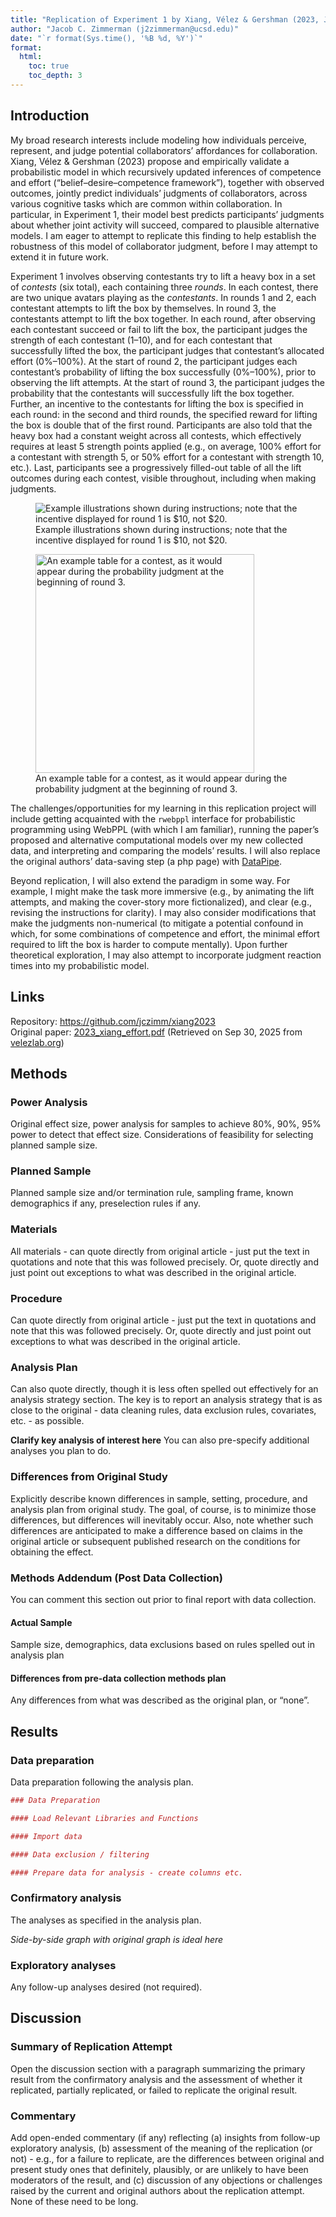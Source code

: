 ```yaml
---
title: "Replication of Experiment 1 by Xiang, Vélez & Gershman (2023, JEP:G)"
author: "Jacob C. Zimmerman (j2zimmerman@ucsd.edu)"
date: "`r format(Sys.time(), '%B %d, %Y')`"
format:
  html:
    toc: true
    toc_depth: 3
---
```


<!-- Replication reports should all use this template to standardize reporting across projects.  These reports will be public supplementary materials that accompany the summary report(s) of the aggregate results. -->

## Introduction

<!-- [No abstract is needed.]  Each replication project will have a straightforward, no frills report of the study and results.  These reports will be publicly available as supplementary material for the aggregate report(s) of the project as a whole.  Also, to maximize project integrity, the intro and methods will be written and critiqued in advance of data collection.  Introductions can be just 1-2 paragraphs clarifying the main idea of the original study, the target finding for replication, and any other essential information. You will likely contact the authors of the original study, so this should be professional and forward facing. It will NOT have a literature review -- that is in the original publication. You can write both the introduction and the methods in past tense.   -->

<!--
**From canvas assignment:**
- A short justification for your choice of experiment in terms of your research interests or research program (1 paragraph). This justification should tell us why you chose this particular result. (2 points)
- A description of the stimuli and procedures that will be required to conduct this experiment, and what the challenges will be (1-2 paragraphs). (2 points) -->

My broad research interests include modeling how individuals perceive, represent, and judge potential collaborators' affordances for collaboration. Xiang, Vélez & Gershman (2023) propose and empirically validate a probabilistic model in which recursively updated inferences of competence and effort ("belief–desire–competence framework"), together with observed outcomes, jointly predict individuals' judgments of collaborators, across various cognitive tasks which are common within collaboration. In particular, in Experiment 1, their model best predicts participants' judgments about whether joint activity will succeed, compared to plausible alternative models. I am eager to attempt to replicate this finding to help establish the robustness of this model of collaborator judgment, before I may attempt to extend it in future work.

Experiment 1 involves observing contestants try to lift a heavy box in a set of _contests_ (six total), each containing three _rounds_. In each contest, there are two unique avatars playing as the _contestants_. In rounds 1 and 2, each contestant attempts to lift the box by themselves. In round 3, the contestants attempt to lift the box together. In each round, after observing each contestant succeed or fail to lift the box, the participant judges the strength of each contestant (1–10), and for each contestant that successfully lifted the box, the participant judges that contestant's allocated effort (0%–100%). At the start of round 2, the participant judges each contestant's probability of lifting the box successfully (0%–100%), prior to observing the lift attempts. At the start of round 3, the participant judges the probability that the contestants will successfully lift the box together. Further, an incentive to the contestants for lifting the box is specified in each round: in the second and third rounds, the specified reward for lifting the box is double that of the first round. Participants are also told that the heavy box had a constant weight across all contests, which effectively requires at least 5 strength points applied (e.g., on average, 100% effort for a contestant with strength 5, or 50% effort for a contestant with strength 10, etc.). Last, participants see a progressively filled-out table of all the lift outcomes during each contest, visible throughout, including when making judgments.

![Example illustrations shown during instructions; note that the incentive displayed for round 1 is $10, not $20.](../original_code/competence_effort/Experiment/img/example1.png)

![An example table for a contest, as it would appear during the probability judgment at the beginning of round 3.](../original_code/competence_effort/Experiment/img/table.png){height=350}

The challenges/opportunities for my learning in this replication project will include getting acquainted with the `rwebppl` interface for probabilistic programming using WebPPL (with which I am familiar), running the paper's proposed and alternative computational models over my new collected data, and interpreting and comparing the models' results. I will also replace the original authors' data-saving step (a php page) with [DataPipe](https://pipe.jspsych.org/).

Beyond replication, I will also extend the paradigm in some way. For example, I might make the task more immersive (e.g., by animating the lift attempts, and making the cover-story more fictionalized), and clear (e.g., revising the instructions for clarity). I may also consider modifications that make the judgments non-numerical (to mitigate a potential confound in which, for some combinations of competence and effort, the minimal effort required to lift the box is harder to compute mentally). Upon further theoretical exploration, I may also attempt to incorporate judgment reaction times into my probabilistic model.

::: {.callout-note}
## Links
Repository: [https://github.com/jczimm/xiang2023](https://github.com/jczimm/xiang2023)  
Original paper: [2023_xiang_effort.pdf](../original_paper/2023_xiang_effort.pdf) (Retrieved on Sep 30, 2025 from [velezlab.org](https://www.velezlab.org/publications#:~:text=Collaborative%20decision%20making%20is%20grounded%20in%20representations%20of%20other%20people%E2%80%99s%20competence%20and%20effort))
:::

## Methods

### Power Analysis

Original effect size, power analysis for samples to achieve 80%, 90%, 95% power to detect that effect size.  Considerations of feasibility for selecting planned sample size.

### Planned Sample

Planned sample size and/or termination rule, sampling frame, known demographics if any, preselection rules if any.

### Materials

All materials - can quote directly from original article - just put the text in quotations and note that this was followed precisely.  Or, quote directly and just point out exceptions to what was described in the original article.

### Procedure	

Can quote directly from original article - just put the text in quotations and note that this was followed precisely.  Or, quote directly and just point out exceptions to what was described in the original article.

### Analysis Plan

Can also quote directly, though it is less often spelled out effectively for an analysis strategy section.  The key is to report an analysis strategy that is as close to the original - data cleaning rules, data exclusion rules, covariates, etc. - as possible.  

**Clarify key analysis of interest here**  You can also pre-specify additional analyses you plan to do.

### Differences from Original Study

Explicitly describe known differences in sample, setting, procedure, and analysis plan from original study.  The goal, of course, is to minimize those differences, but differences will inevitably occur.  Also, note whether such differences are anticipated to make a difference based on claims in the original article or subsequent published research on the conditions for obtaining the effect.

### Methods Addendum (Post Data Collection)

You can comment this section out prior to final report with data collection.

#### Actual Sample
  Sample size, demographics, data exclusions based on rules spelled out in analysis plan

#### Differences from pre-data collection methods plan
  Any differences from what was described as the original plan, or “none”.


## Results


### Data preparation

Data preparation following the analysis plan.
	
```r
### Data Preparation

#### Load Relevant Libraries and Functions

#### Import data

#### Data exclusion / filtering

#### Prepare data for analysis - create columns etc.
```

### Confirmatory analysis

The analyses as specified in the analysis plan.  

*Side-by-side graph with original graph is ideal here*

### Exploratory analyses

Any follow-up analyses desired (not required).  

## Discussion

### Summary of Replication Attempt

Open the discussion section with a paragraph summarizing the primary result from the confirmatory analysis and the assessment of whether it replicated, partially replicated, or failed to replicate the original result.  

### Commentary

Add open-ended commentary (if any) reflecting (a) insights from follow-up exploratory analysis, (b) assessment of the meaning of the replication (or not) - e.g., for a failure to replicate, are the differences between original and present study ones that definitely, plausibly, or are unlikely to have been moderators of the result, and (c) discussion of any objections or challenges raised by the current and original authors about the replication attempt.  None of these need to be long.
